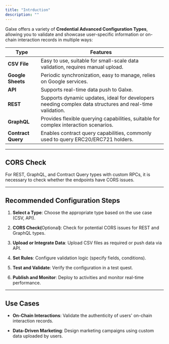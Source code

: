 ```yaml
---
title: "Intrduction"
description: ""
---
```


Galxe offers a variety of **Credential Advanced Configuration Types**, allowing you to validate and showcase user-specific information or on-chain interaction records in multiple ways:

| **Type**           | **Features**                                                                                             |
| ------------------ | -------------------------------------------------------------------------------------------------------- |
| **CSV File**       | Easy to use, suitable for small-scale data validation, requires manual upload.                           |
| **Google Sheets**  | Periodic synchronization, easy to manage, relies on Google services.                                     |
| **API**            | Supports real-time data push to Galxe.                                                                   |
| **REST**           | Supports dynamic updates, ideal for developers needing complex data structures and real-time validation. |
| **GraphQL**        | Provides flexible querying capabilities, suitable for complex interaction scenarios.                     |
| **Contract Query** | Enables contract query capabilities, commonly used to query ERC20/ERC721 holders.                        |

***

## CORS Check

For REST, GraphQL, and Contract Query types with custom RPCs, it is necessary to check whether the endpoints have CORS issues.

***

## Recommended Configuration Steps

1. **Select a Type**: Choose the appropriate type based on the use case (CSV, API).

2. **CORS Check(**&#x4F;ptiona&#x6C;**)**: Check for potential CORS issues for REST and GraphQL types.

3. **Upload or Integrate Data**: Upload CSV files as required or push data via API.

4. **Set Rules**: Configure validation logic (specify fields, conditions).

5. **Test and Validate**: Verify the configuration in a test quest.

6. **Publish and Monitor**: Deploy to activities and monitor real-time performance.

***

## Use Cases

* **On-Chain Interactions**: Validate the authenticity of users' on-chain interaction records.

* **Data-Driven Marketing**: Design marketing campaigns using custom data uploaded by users.